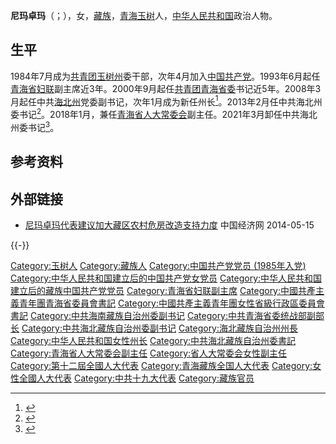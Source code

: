 '''尼玛卓玛'''（{{bo|z=ཉི་མ་སྒྲོལ་མ་|w=nyi ma sgrol ma}}；{{bd|1962年|10月||catIdx=Ni尼}}），女，[[藏族|藏族]]，[[青海省|青海]][[玉树市|玉树]]人，[[中华人民共和国|中华人民共和国]]政治人物。

== 生平 ==
1984年7月成为[[中国共产主义青年团|共青团]][[玉树藏族自治州|玉树州]]委干部，次年4月加入[[中国共产党|中国共产党]]。1993年6月起任[[青海省妇女联合会|青海省妇联]]副主席近3年。2000年9月起任[[中国共产主义青年团青海省委员会|共青团青海省委]]书记近5年。2008年3月起任中共[[海北藏族自治州|海北州]]党委副书记，次年1月成为新任州长<ref>{{Cite web|title=青海省海北州人民政府州长：尼玛卓玛简历（青海玉树人）|url=http://www.huayingya.com.cn/html/paiming/zgmrjlscw/26293.html|publisher=中国党政领导简历库|archiveurl=https://web.archive.org/web/20131016085358/http://www.huayingya.com.cn/html/paiming/zgmrjlscw/26293.html|archivedate=2013-10-16|dead-url=yes}}</ref>。2013年2月任中共海北州委书记<ref>{{cite web|title=尼玛卓玛任海北州委书记 严金海不再担任|url=http://district.ce.cn/newarea/sddy/201302/28/t20130228_24154211.shtml|accessdate=2014-06-28|publisher=中国经济网|archiveurl=https://web.archive.org/web/20140503202705/http://district.ce.cn/newarea/sddy/201302/28/t20130228_24154211.shtml|archivedate=2014-05-03|dead-url=no}}</ref>。2018年1月，兼任[[青海省人民代表大会常务委员会|青海省人大常委会]]副主任。2021年3月卸任中共海北州委书记<ref>{{Cite web|title=班果任海北州委书记 尼玛卓玛不再担任|url=http://district.ce.cn/newarea/sddy/202103/30/t20210330_36425193.shtml|accessdate=2021-03-30|work=中国经济网|archive-date=2021-04-24|archive-url=https://web.archive.org/web/20210424081026/http://district.ce.cn/newarea/sddy/202103/30/t20210330_36425193.shtml|dead-url=no}}</ref>。

== 参考资料 ==
{{reflist}}

== 外部链接 ==
* [http://district.ce.cn/newarea/roll/201303/06/t20130306_698366.shtml 尼玛卓玛代表建议加大藏区农村危房改造支持力度]{{Wayback|url=http://district.ce.cn/newarea/roll/201303/06/t20130306_698366.shtml|date=20140517164706}} 中国经济网 2014-05-15

{{-}}
{{start box}}
{{s-ppo|cpc}}
{{s-before|[[严金海|严金海]]}}
{{s-title|[[中国共产党海北藏族自治州委员会|中国共产党海北藏族自治州委员会]]书记|2013年2月－2021年3月}}
{{s-after|[[班果|班果]]}}
{{s-gov|prc}}
{{s-before|[[严金海|严金海]]}}
{{s-title|[[海北藏族自治州人民政府|海北藏族自治州人民政府]]州长|2008年4月－2013年6月}}
{{s-after|[[万玛多杰|万玛多杰]]}}
{{s-civ}}
{{s-before|[[李鹏新|李鹏新]]}}
{{s-title|[[中国共产主义青年团青海省委员会|中国共产主义青年团青海省委员会]]书记|2000年9月－2005年5月}}
{{s-after|[[钱桂仑|钱桂仑]]}}
{{end box}}
{{青海省领导人}}
{{各省级行政区团委书记}}

{{Authority control}}
{{DEFAULTSORT:Ni尼}}
[[Category:玉树人|Category:玉树人]]
[[Category:藏族人|Category:藏族人]]
[[Category:中国共产党党员_(1985年入党)|Category:中国共产党党员 (1985年入党)]]
[[Category:中华人民共和国建立后的中国共产党女党员|Category:中华人民共和国建立后的中国共产党女党员]]
[[Category:中华人民共和国建立后的藏族中国共产党党员|Category:中华人民共和国建立后的藏族中国共产党党员]]
[[Category:青海省妇联副主席|Category:青海省妇联副主席]]
[[Category:中國共產主義青年團青海省委員會書記|Category:中國共產主義青年團青海省委員會書記]]
[[Category:中國共產主義青年團女性省級行政區委員會書記|Category:中國共產主義青年團女性省級行政區委員會書記]]
[[Category:中共海南藏族自治州委副书记|Category:中共海南藏族自治州委副书记]]
[[Category:中共青海省委统战部副部长|Category:中共青海省委统战部副部长]]
[[Category:中共海北藏族自治州委副书记|Category:中共海北藏族自治州委副书记]]
[[Category:海北藏族自治州州長|Category:海北藏族自治州州長]]
[[Category:中华人民共和国女性州长|Category:中华人民共和国女性州长]]
[[Category:中共海北藏族自治州委書記|Category:中共海北藏族自治州委書記]]
[[Category:青海省人大常委会副主任|Category:青海省人大常委会副主任]]
[[Category:省人大常委会女性副主任|Category:省人大常委会女性副主任]]
[[Category:第十二屆全國人大代表|Category:第十二屆全國人大代表]]
[[Category:青海藏族全国人大代表|Category:青海藏族全国人大代表]]
[[Category:女性全國人大代表|Category:女性全國人大代表]]
[[Category:中共十九大代表|Category:中共十九大代表]]
[[Category:藏族官员|Category:藏族官员]]
